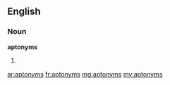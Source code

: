 ==English==

===Noun===
'''aptonyms'''

# {{plural of|aptonym}}

[[ar:aptonyms]]
[[fr:aptonyms]]
[[mg:aptonyms]]
[[my:aptonyms]]